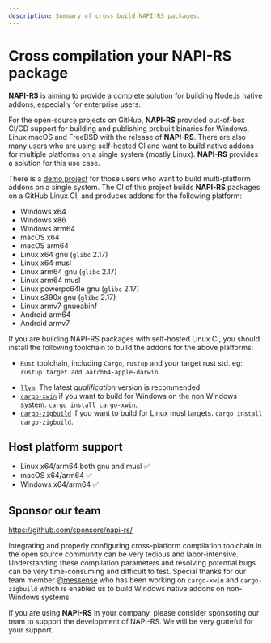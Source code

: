 ```yaml
---
description: Summary of cross build NAPI-RS packages.
---
```


# Cross compilation your NAPI-RS package

**NAPI-RS** is aiming to provide a complete solution for building Node.js native addons, especially for enterprise users.

For the open-source projects on GitHub, **NAPI-RS** provided out-of-box CI/CD support for building and publishing prebuilt binaries for Windows, Linux macOS and FreeBSD with the release of **NAPI-RS**. There are also many users who are using self-hosted CI and want to build native addons for multiple platforms on a single system (mostly Linux). **NAPI-RS** provides a solution for this use case.

There is a [demo project](https://github.com/napi-rs/cross-build) for those users who want to build multi-platform addons on a single system. The CI of this project builds **NAPI-RS** packages on a GitHub Linux CI, and produces addons for the following platform:

- Windows x64
- Windows x86
- Windows arm64
- macOS x64
- macOS arm64
- Linux x64 gnu (`glibc` 2.17)
- Linux x64 musl
- Linux arm64 gnu (`glibc` 2.17)
- Linux arm64 musl
- Linux powerpc64le gnu (`glibc` 2.17)
- Linux s390x gnu (`glibc` 2.17)
- Linux armv7 gnueabihf
- Android arm64
- Android armv7

If you are building NAPI-RS packages with self-hosted Linux CI, you should install the following toolchain to build the addons for the above platforms:

- `Rust` toolchain, including `Cargo`, `rustup` and your target rust std. eg: `rustup target add aarch64-apple-darwin`.

* [`llvm`](https://apt.llvm.org/). The latest _qualification_ version is recommended.
* [`cargo-xwin`](https://github.com/messense/cargo-xwin) if you want to build for Windows on the non Windows system. `cargo install cargo-xwin`.
* [`cargo-zigbuild`](https://github.com/rust-cross/cargo-zigbuild) if you want to build for Linux musl targets. `cargo install cargo-zigbuild`.

## Host platform support

- Linux x64/arm64 both gnu and musl ✅
- macOS x64/arm64 ✅
- Windows x64/arm64 ✅

## Sponsor our team

https://github.com/sponsors/napi-rs/

Integrating and properly configuring cross-platform compilation toolchain in the open source community can be very tedious and labor-intensive. Understanding these compilation parameters and resolving potential bugs can be very time-consuming and difficult to test.
Special thanks for our team member [@messense](https://github.com/messense) who has been working on `cargo-xwin` and `cargo-zigbuild` which is enabled us to build Windows native addons on non-Windows systems.

If you are using **NAPI-RS** in your company, please consider sponsoring our team to support the development of NAPI-RS. We will be very grateful for your support.

